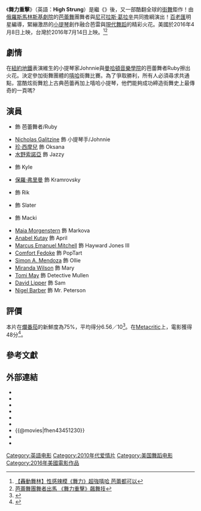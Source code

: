 {{noteTA
|T=zh-tw:舞力重擊
|1=zh-tw:舞力重擊
}}
{{Infobox film
| name           = 舞力重擊
| original_name  = High Strung 
| image          = High Strung.jpeg
| caption        = 電影海報
| director       = {{link-en|邁克爾·達米安|Michael Damian}}
| producer       = {{link-en|邁克爾·達米安|Michael Damian}}<br>[[Janeen_Damian|Janeen Damian]]
| writer         = {{link-en|邁克爾·達米安|Michael Damian}}<br>[[Janeen_Damian|Janeen Damian]]
| starring       = {{link-en|琪南·坎帕 |Keenan Kampa}}<br>[[Nicholas_Galitzine|Nicholas Galitzine]]<br>[[珍·西摩兒|珍·西摩兒]]<br>[[水野索諾亞|水野索諾亞]]<br>{{link-en|Richard Southgate|Richard Southgate (actor)}}<br>[[保羅·弗里曼_(演員)|保羅·弗里曼]]
| music          = [[Nathan_Lanier|Nathan Lanier]]
| cinematography = 
| editing        =
| studio         = 
| distributor    = [[Paladin|Paladin]]([[美國|美國]])<br>[[甲上娛樂|甲上娛樂]]([[台灣|台灣]])<ref>[http://www.truemovie.com/2016moviedata/HighStrung.htm 舞力重擊--【觸電網】]</ref><ref>[http://www.highstrungthemovie.com/ 舞力重擊官網]</ref>
| released       = {{Flagicon|US}}{{film date|2016|4|8}}<br>{{Flagicon|TWN}}{{film date|2016|7|14}}
| country        = {{美國電影產地}}
|preceded_by     = 
|followed_by     = 
| language       = [[英語|英語]]
| runtime        = 97分鐘
| budget         = 
| gross          = 203萬美元<ref name="TheNumbers">{{cite web|url=http://www.the-numbers.com/movie/High-Strung#tab=summary|title=High Strung (2016)|publisher=The Numbers|accessdate=April 8, 2016}}</ref>
| cn_name  = 舞力重擊 
| hk_name  = 舞力重擊 
| tw_name  = 舞力重擊 
}}
《'''舞力重擊'''》（英語：'''High Strung'''）是繼《{{link-en|3D舞力對決|StreetDance 3D}}》後，又一部酷翻全球的[[街舞|街舞]]鉅作！由[[俄羅斯|俄羅斯]][[馬林斯基劇院|馬林斯基劇院]]的[[芭蕾舞|芭蕾舞]]團舞者{{link-en|琪南·坎帕 |Keenan Kampa}}與[[尼可拉斯·葛拉辛|尼可拉斯·葛拉辛]]共同擔綱演出！[[百老匯|百老匯]]明星{{link-en|邁克爾·達米安|Michael Damian}}編導，緊繃激昂的[[小提琴|小提琴]]創作融合芭雷與[[現代舞蹈|現代舞蹈]]的精彩火花。美國於2016年4月8日上映，台灣於2016年7月14日上映。<ref>[http://www.appledaily.com.tw/realtimenews/article/new/20160704/900100/ 【轟動舞林】性感辣模《舞力》超強嘻哈 芭蕾都可以]</ref><ref>[http://ent.ltn.com.tw/news/paper/1007228 芭蕾舞團舞者出馬 《舞力重擊》飆舞技] </ref>

==劇情==
在[[紐約地鐵|紐約地鐵]]表演維生的小提琴家Johnnie與[[曼哈頓音樂學院|曼哈頓音樂學院]]的芭蕾舞者Ruby擦出火花。決定參加街舞團體的[[嘻哈|嘻哈]]街舞比賽。為了爭取勝利，所有人必須尋求共通點，當酷炫街舞尬上古典芭蕾再加上嘻哈小提琴，他們能夠成功締造街舞史上最傳奇的一頁嗎?

== 演員 ==
*{{link-en|琪南·坎帕 |Keenan Kampa}} 飾 芭蕾舞者/Ruby
*[[Nicholas_Galitzine|Nicholas Galitzine]] 飾 小提琴手/Johnnie
*[[珍·西摩兒|珍·西摩兒]] 飾 Oksana
*[[水野索諾亞|水野索諾亞]] 飾 Jazzy
*{{link-en|Richard Southgate|Richard Southgate (actor)}} 飾 Kyle
*[[保羅·弗里曼_(演員)|保羅·弗里曼]] 飾 Kramrovsky
*{{link-en|伊恩尹斯伍德|Ian Eastwood}}飾 Rik
*{{link-en|安德魯普列文|Andrew Pleavin}}飾 Slater
*{{link-en|戴夫史考特|Dave Scott (choreographer)}} 飾 Macki
*[[Maia_Morgenstern|Maia Morgenstern]] 飾 Markova
*[[Anabel_Kutay|Anabel Kutay]]  飾 April
*[[Marcus_Emanuel_Mitchell|Marcus Emanuel Mitchell]] 飾 Hayward Jones III
*[[Comfort_Fedoke|Comfort Fedoke]]  飾 PopTart
*[[Simon_A._Mendoza|Simon A. Mendoza]]  飾 Ollie
*[[Miranda_Wilson|Miranda Wilson]]  飾 Mary
*[[Tomi_May|Tomi May]]  飾 Detective Mullen
*[[David_Lipper|David Lipper]]  飾 Sam
*[[Nigel_Barber|Nigel Barber]] 飾 Mr. Peterson

== 評價 ==
本片在[[爛番茄|爛番茄]]的新鮮度為75%，平均得分6.56／10<ref name="RT">{{cite web|url=https://www.rottentomatoes.com/m/high_strung_2016|title=High Strung |publisher=[[Rotten_Tomatoes|Rotten Tomatoes]]|accessdate=2016-04-08}}</ref>。在[[Metacritic|Metacritic]]上，電影獲得48分<ref>{{cite web|url=https://www.metacritic.com/movie/high-strung|title=High Strung|publisher=[[Metacritic|Metacritic]]|accessdate=2016-04-08}}</ref>。
== 參考文獻 ==
{{Reflist|30em|refs}}

== 外部連結 ==
* {{Mojo title|highstrung2016}}
* {{IMDb title|3451230}}
* {{rotten-tomatoes|high_strung_2016}}
* {{metacritic film|high-strung}}
* {{Allmovie title|649156}}
* {{Yahoomovie id|6287}}
* {{@movies|fhen43451230}}
* {{Mtime|226222}}
* {{douban}}

{{DEFAULTSORT:Step Up}}
[[Category:英語电影|Category:英語电影]]
[[Category:2010年代爱情片|Category:2010年代爱情片]]
[[Category:美国舞蹈电影|Category:美国舞蹈电影]]
[[Category:2016年美國電影作品|Category:2016年美國電影作品]]